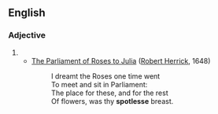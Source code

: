 ==English==

===Adjective===
{{head|en|adjective}}

# {{obsolete spelling of|spotless}}
#* [[q:The Parliament of Roses to Julia|The Parliament of Roses to Julia]] ([[w:Robert Herrick|Robert Herrick]], 1648)
#*: I dreamt the Roses one time went
#*: To meet and sit in Parliament:
#*: The place for these, and for the rest
#*: Of flowers, was thy '''spotlesse''' breast.